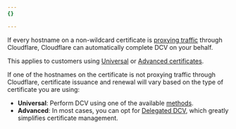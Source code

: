 ```yaml
---
{}

---
```


If every hostname on a non-wildcard certificate is [proxying traffic](/dns/proxy-status/) through Cloudflare, Cloudflare can automatically complete DCV on your behalf.

This applies to customers using [Universal](/ssl/edge-certificates/universal-ssl/) or [Advanced certificates](/ssl/edge-certificates/advanced-certificate-manager/).

If one of the hostnames on the certificate is not proxying traffic through Cloudflare, certificate issuance and renewal will vary based on the type of certificate you are using:

* **Universal**: Perform DCV using one of the available [methods](/ssl/edge-certificates/changing-dcv-method/methods/).
* **Advanced**: In most cases, you can opt for [Delegated DCV](/ssl/edge-certificates/changing-dcv-method/methods/delegated-dcv/), which greatly simplifies certificate management.
